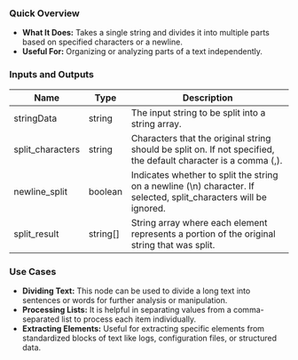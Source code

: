 ### Quick Overview

- **What It Does:** Takes a single string and divides it into multiple parts based on specified characters or a newline.
- **Useful For:** Organizing or analyzing parts of a text independently.

### Inputs and Outputs

| Name             | Type     | Description                                                                                                       |
| ---------------- | -------- | ----------------------------------------------------------------------------------------------------------------- |
| stringData       | string   | The input string to be split into a string array.                                                                 |
| split_characters | string   | Characters that the original string should be split on. If not specified, the default character is a comma (,).   |
| newline_split    | boolean  | Indicates whether to split the string on a newline (\n) character. If selected, split_characters will be ignored. |
| split_result     | string[] | String array where each element represents a portion of the original string that was split.                       |

### Use Cases

- **Dividing Text:** This node can be used to divide a long text into sentences or words for further analysis or manipulation.
- **Processing Lists:** It is helpful in separating values from a comma-separated list to process each item individually.
- **Extracting Elements:** Useful for extracting specific elements from standardized blocks of text like logs, configuration files, or structured data.

